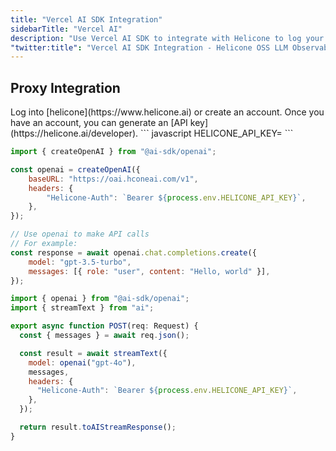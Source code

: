```yaml
---
title: "Vercel AI SDK Integration"
sidebarTitle: "Vercel AI"
description: "Use Vercel AI SDK to integrate with Helicone to log your OpenAI usage."
"twitter:title": "Vercel AI SDK Integration - Helicone OSS LLM Observability"
---
```


## Proxy Integration

<Steps>
  <Step title="Create an account + Generate an API Key">
    Log into [helicone](https://www.helicone.ai) or create an account. Once you have an account, you
    can generate an [API key](https://helicone.ai/developer).
  </Step>
  <Step title="Set HELICONE_API_KEY as an environment variable">
``` javascript
HELICONE_API_KEY=<your API key>
```
  </Step>
  <Step title="Modify the base URL and add a Helicone-Auth header">
<CodeGroup>

``` javascript example.js
import { createOpenAI } from "@ai-sdk/openai";

const openai = createOpenAI({
    baseURL: "https://oai.hconeai.com/v1",
    headers: {
        "Helicone-Auth": `Bearer ${process.env.HELICONE_API_KEY}`,
    },
});

// Use openai to make API calls
// For example:
const response = await openai.chat.completions.create({
    model: "gpt-3.5-turbo",
    messages: [{ role: "user", content: "Hello, world" }],
});

```

``` javascript example2.js
import { openai } from "@ai-sdk/openai";
import { streamText } from "ai";

export async function POST(req: Request) {
  const { messages } = await req.json();

  const result = await streamText({
    model: openai("gpt-4o"),
    messages,
    headers: {
      "Helicone-Auth": `Bearer ${process.env.HELICONE_API_KEY}`,
    },
  });

  return result.toAIStreamResponse();
}
```

</CodeGroup>
  </Step>
</Steps>

